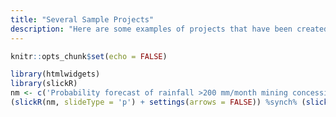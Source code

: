 ```yaml
---
title: "Several Sample Projects"
description: "Here are some examples of projects that have been created." 
---
```


```r
knitr::opts_chunk$set(echo = FALSE)
```

```r
library(htmlwidgets)
library(slickR)
nm <- c('Probability forecast of rainfall >200 mm/month mining concession','Mine site rainfall prediction ensemble','Multi-year rainfall climatology of mine sites','POC of ECMWF model at mine sites','RMSE of ECMWF model at mine sites','Time series of ECMWF model against observation','Provincial Deterministic Rainfall Prediction','Onset of dry season verification','Example of kriging geostatistic','The best rainfall model prediction every location','Provincial Anomaly Rainfall Prediction')
(slickR(nm, slideType = 'p') + settings(arrows = FALSE)) %synch% (slickR(obj = list.files("images/gallery_project/", full.names = T),height = "100%", width = "100%") + settings(dots = FALSE, autoplay = TRUE, speed = 250)) 
```
